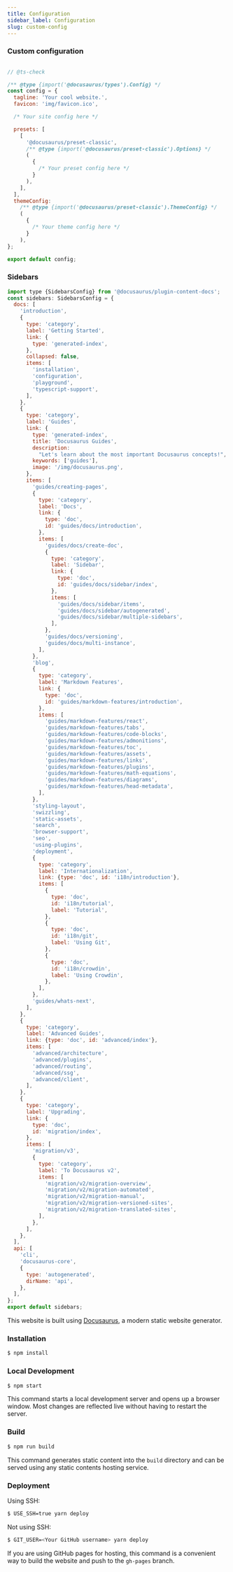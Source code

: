 ```yaml
---
title: Configuration
sidebar_label: Configuration
slug: custom-config
---
```



### Custom configuration

```jsx

// @ts-check

/** @type {import('@docusaurus/types').Config} */
const config = {
  tagline: 'Your cool website.',
  favicon: 'img/favicon.ico',

  /* Your site config here */

  presets: [
    [
      '@docusaurus/preset-classic',
      /** @type {import('@docusaurus/preset-classic').Options} */
      (
        {
          /* Your preset config here */
        }
      ),
    ],
  ],
  themeConfig:
    /** @type {import('@docusaurus/preset-classic').ThemeConfig} */
    (
      {
        /* Your theme config here */
      }
    ),
};

export default config;

```

### Sidebars


```jsx
import type {SidebarsConfig} from '@docusaurus/plugin-content-docs';
const sidebars: SidebarsConfig = {
  docs: [
    'introduction',
    {
      type: 'category',
      label: 'Getting Started',
      link: {
        type: 'generated-index',
      },
      collapsed: false,
      items: [
        'installation',
        'configuration',
        'playground',
        'typescript-support',
      ],
    },
    {
      type: 'category',
      label: 'Guides',
      link: {
        type: 'generated-index',
        title: 'Docusaurus Guides',
        description:
          "Let's learn about the most important Docusaurus concepts!",
        keywords: ['guides'],
        image: '/img/docusaurus.png',
      },
      items: [
        'guides/creating-pages',
        {
          type: 'category',
          label: 'Docs',
          link: {
            type: 'doc',
            id: 'guides/docs/introduction',
          },
          items: [
            'guides/docs/create-doc',
            {
              type: 'category',
              label: 'Sidebar',
              link: {
                type: 'doc',
                id: 'guides/docs/sidebar/index',
              },
              items: [
                'guides/docs/sidebar/items',
                'guides/docs/sidebar/autogenerated',
                'guides/docs/sidebar/multiple-sidebars',
              ],
            },
            'guides/docs/versioning',
            'guides/docs/multi-instance',
          ],
        },
        'blog',
        {
          type: 'category',
          label: 'Markdown Features',
          link: {
            type: 'doc',
            id: 'guides/markdown-features/introduction',
          },
          items: [
            'guides/markdown-features/react',
            'guides/markdown-features/tabs',
            'guides/markdown-features/code-blocks',
            'guides/markdown-features/admonitions',
            'guides/markdown-features/toc',
            'guides/markdown-features/assets',
            'guides/markdown-features/links',
            'guides/markdown-features/plugins',
            'guides/markdown-features/math-equations',
            'guides/markdown-features/diagrams',
            'guides/markdown-features/head-metadata',
          ],
        },
        'styling-layout',
        'swizzling',
        'static-assets',
        'search',
        'browser-support',
        'seo',
        'using-plugins',
        'deployment',
        {
          type: 'category',
          label: 'Internationalization',
          link: {type: 'doc', id: 'i18n/introduction'},
          items: [
            {
              type: 'doc',
              id: 'i18n/tutorial',
              label: 'Tutorial',
            },
            {
              type: 'doc',
              id: 'i18n/git',
              label: 'Using Git',
            },
            {
              type: 'doc',
              id: 'i18n/crowdin',
              label: 'Using Crowdin',
            },
          ],
        },
        'guides/whats-next',
      ],
    },
    {
      type: 'category',
      label: 'Advanced Guides',
      link: {type: 'doc', id: 'advanced/index'},
      items: [
        'advanced/architecture',
        'advanced/plugins',
        'advanced/routing',
        'advanced/ssg',
        'advanced/client',
      ],
    },
    {
      type: 'category',
      label: 'Upgrading',
      link: {
        type: 'doc',
        id: 'migration/index',
      },
      items: [
        'migration/v3',
        {
          type: 'category',
          label: 'To Docusaurus v2',
          items: [
            'migration/v2/migration-overview',
            'migration/v2/migration-automated',
            'migration/v2/migration-manual',
            'migration/v2/migration-versioned-sites',
            'migration/v2/migration-translated-sites',
          ],
        },
      ],
    },
  ],
  api: [
    'cli',
    'docusaurus-core',
    {
      type: 'autogenerated',
      dirName: 'api',
    },
  ],
};
export default sidebars;
```

This website is built using [Docusaurus](https://docusaurus.io/), a modern static website generator.

### Installation

```bash npm2yarn
$ npm install
```

### Local Development

```bash npm2yarn
$ npm start
```

This command starts a local development server and opens up a browser window. Most changes are reflected live without having to restart the server.

### Build

```bash npm2yarn
$ npm run build
```

This command generates static content into the `build` directory and can be served using any static contents hosting service.

### Deployment

Using SSH:

```sh
$ USE_SSH=true yarn deploy
```

Not using SSH:

```sh
$ GIT_USER=<Your GitHub username> yarn deploy
```

If you are using GitHub pages for hosting, this command is a convenient way to build the website and push to the `gh-pages` branch.
